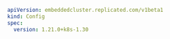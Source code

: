 ```yaml
apiVersion: embeddedcluster.replicated.com/v1beta1
kind: Config
spec:
  version: 1.21.0+k8s-1.30
```